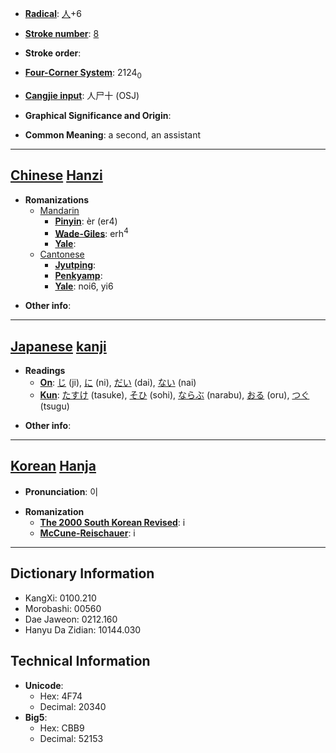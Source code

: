 * '''[[Wiktionary:Chinese radical index| Radical]]''': [[Wiktionary:Chinese radical index 人|人]]+6

* '''[[Wiktionary:Chinese total strokes index|Stroke number]]''': [[Wiktionary:Chinese total strokes index 8|8]]

* '''Stroke order''': 

* '''[[Wiktionary:Chinese four corner index|Four-Corner System]]''': 2124<sub>0</sub>

* '''[[Wiktionary:Chinese Cangjie index|Cangjie input]]''': 人尸十 (OSJ)

* '''Graphical Significance and Origin''': 

* '''Common Meaning''': a second, an assistant

----

== [[Chinese]] [[Hanzi]] ==

* '''Romanizations'''
** [[Mandarin]]
*** '''[[Pinyin]]''': èr (er4)
*** '''[[Wade-Giles]]''': erh<sup>4</sup>
*** '''[[Yale]]''': 
**[[Cantonese]]
***'''[[Jyutping]]''':
***'''[[Penkyamp]]''': 
***'''[[Yale]]''': noi6, yi6

* '''Other info''': 

----

== [[Japanese]] [[kanji]] ==

* '''Readings'''
** '''[[On]]''': [[じ]] (ji), [[に]] (ni), [[だい]] (dai), [[ない]] (nai)
** '''[[Kun]]''': [[たすけ]] (tasuke), [[そひ]] (sohi), [[ならぶ]] (narabu), [[おる]] (oru), [[つぐ]] (tsugu)

* '''Other info''':  

----

== [[Korean]] [[Hanja]] ==

* '''Pronunciation''': 이

* '''Romanization'''
** '''[[The 2000 South Korean Revised Romanization|The 2000 South Korean Revised]]''': i
** '''[[McCune-Reischauer]]''': i

----

== Dictionary Information ==

* KangXi: 0100.210
* Morobashi: 00560
* Dae Jaweon: 0212.160
* Hanyu Da Zidian: 10144.030

== Technical Information ==

* '''Unicode''':
** Hex: 4F74
** Decimal: 20340
* '''Big5''':
** Hex: CBB9
** Decimal: 52153